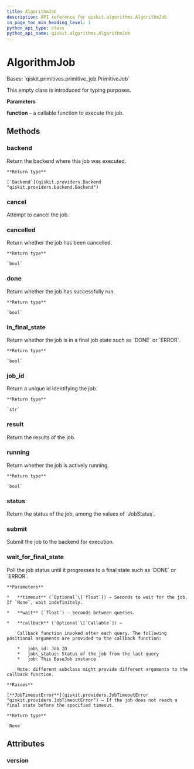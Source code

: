 ```yaml
---
title: AlgorithmJob
description: API reference for qiskit.algorithms.AlgorithmJob
in_page_toc_min_heading_level: 1
python_api_type: class
python_api_name: qiskit.algorithms.AlgorithmJob
---
```


# AlgorithmJob

<Class id="qiskit.algorithms.AlgorithmJob" isDedicatedPage={true} github="https://github.com/qiskit/qiskit/tree/stable/0.23/qiskit/algorithms/algorithm_job.py" signature="AlgorithmJob(function, *args, **kwargs)">
  Bases: `qiskit.primitives.primitive_job.PrimitiveJob`

  This empty class is introduced for typing purposes.

  **Parameters**

  **function** – a callable function to execute the job.

  ## Methods

  ### backend

  <Function id="qiskit.algorithms.AlgorithmJob.backend" signature="AlgorithmJob.backend()">
    Return the backend where this job was executed.

    **Return type**

    [`Backend`](qiskit.providers.Backend "qiskit.providers.backend.Backend")
  </Function>

  ### cancel

  <Function id="qiskit.algorithms.AlgorithmJob.cancel" signature="AlgorithmJob.cancel()">
    Attempt to cancel the job.
  </Function>

  ### cancelled

  <Function id="qiskit.algorithms.AlgorithmJob.cancelled" signature="AlgorithmJob.cancelled()">
    Return whether the job has been cancelled.

    **Return type**

    `bool`
  </Function>

  ### done

  <Function id="qiskit.algorithms.AlgorithmJob.done" signature="AlgorithmJob.done()">
    Return whether the job has successfully run.

    **Return type**

    `bool`
  </Function>

  ### in\_final\_state

  <Function id="qiskit.algorithms.AlgorithmJob.in_final_state" signature="AlgorithmJob.in_final_state()">
    Return whether the job is in a final job state such as `DONE` or `ERROR`.

    **Return type**

    `bool`
  </Function>

  ### job\_id

  <Function id="qiskit.algorithms.AlgorithmJob.job_id" signature="AlgorithmJob.job_id()">
    Return a unique id identifying the job.

    **Return type**

    `str`
  </Function>

  ### result

  <Function id="qiskit.algorithms.AlgorithmJob.result" signature="AlgorithmJob.result()">
    Return the results of the job.
  </Function>

  ### running

  <Function id="qiskit.algorithms.AlgorithmJob.running" signature="AlgorithmJob.running()">
    Return whether the job is actively running.

    **Return type**

    `bool`
  </Function>

  ### status

  <Function id="qiskit.algorithms.AlgorithmJob.status" signature="AlgorithmJob.status()">
    Return the status of the job, among the values of `JobStatus`.
  </Function>

  ### submit

  <Function id="qiskit.algorithms.AlgorithmJob.submit" signature="AlgorithmJob.submit()">
    Submit the job to the backend for execution.
  </Function>

  ### wait\_for\_final\_state

  <Function id="qiskit.algorithms.AlgorithmJob.wait_for_final_state" signature="AlgorithmJob.wait_for_final_state(timeout=None, wait=5, callback=None)">
    Poll the job status until it progresses to a final state such as `DONE` or `ERROR`.

    **Parameters**

    *   **timeout** (`Optional`\[`float`]) – Seconds to wait for the job. If `None`, wait indefinitely.

    *   **wait** (`float`) – Seconds between queries.

    *   **callback** (`Optional`\[`Callable`]) –

        Callback function invoked after each query. The following positional arguments are provided to the callback function:

        *   job\_id: Job ID
        *   job\_status: Status of the job from the last query
        *   job: This BaseJob instance

        Note: different subclass might provide different arguments to the callback function.

    **Raises**

    [**JobTimeoutError**](qiskit.providers.JobTimeoutError "qiskit.providers.JobTimeoutError") – If the job does not reach a final state before the specified timeout.

    **Return type**

    `None`
  </Function>

  ## Attributes

  ### version

  <Attribute id="qiskit.algorithms.AlgorithmJob.version" attributeValue="1" />
</Class>

